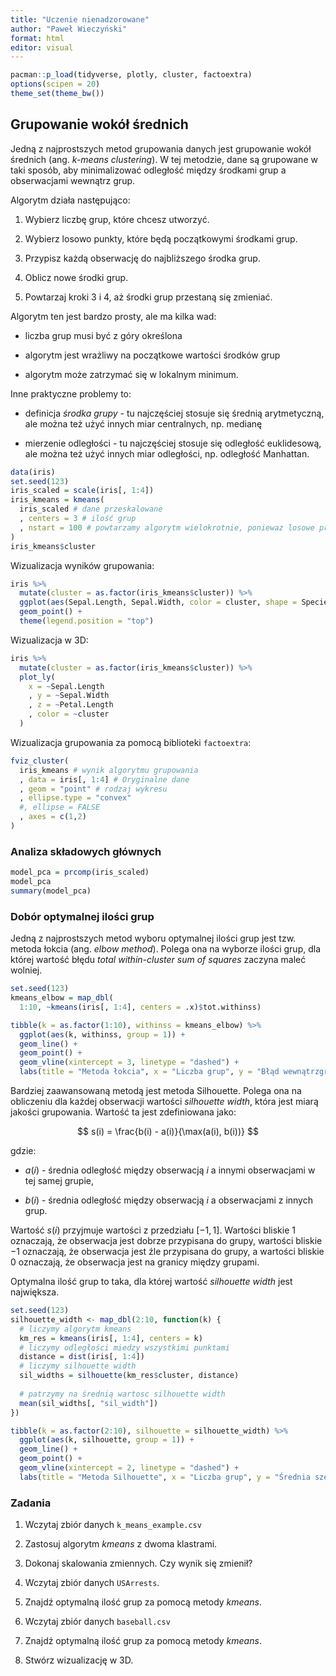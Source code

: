 ```yaml
---
title: "Uczenie nienadzorowane"
author: "Paweł Wieczyński"
format: html
editor: visual
---
```


```r
pacman::p_load(tidyverse, plotly, cluster, factoextra)
options(scipen = 20)
theme_set(theme_bw())
```

## Grupowanie wokół średnich

Jedną z najprostszych metod grupowania danych jest grupowanie wokół średnich (ang. *k-means clustering*). W tej metodzie, dane są grupowane w taki sposób, aby minimalizować odległość między środkami grup a obserwacjami wewnątrz grup.

Algorytm działa następująco:

1.  Wybierz liczbę grup, które chcesz utworzyć.

2.  Wybierz losowo punkty, które będą początkowymi środkami grup.

3.  Przypisz każdą obserwację do najbliższego środka grup.

4.  Oblicz nowe środki grup.

5.  Powtarzaj kroki 3 i 4, aż środki grup przestaną się zmieniać.

Algorytm ten jest bardzo prosty, ale ma kilka wad:

-   liczba grup musi być z góry określona

-   algorytm jest wrażliwy na początkowe wartości środków grup

-   algorytm może zatrzymać się w lokalnym minimum.

Inne praktyczne problemy to:

-   definicja *środka grupy* - tu najczęściej stosuje się średnią arytmetyczną, ale można też użyć innych miar centralnych, np. medianę

-   mierzenie odległości - tu najczęściej stosuje się odległość euklidesową, ale można też użyć innych miar odległości, np. odległość Manhattan.

```r
data(iris)
set.seed(123)
iris_scaled = scale(iris[, 1:4])
iris_kmeans = kmeans(
  iris_scaled # dane przeskalowane
  , centers = 3 # ilość grup
  , nstart = 100 # powtarzamy algorytm wielokrotnie, poniewaz losowe przypisanie grup początkowych moze prowadzic do suboptymalnego rozwiązania
)
iris_kmeans$cluster
```

Wizualizacja wyników grupowania:

```r
iris %>%
  mutate(cluster = as.factor(iris_kmeans$cluster)) %>%
  ggplot(aes(Sepal.Length, Sepal.Width, color = cluster, shape = Species)) +
  geom_point() +
  theme(legend.position = "top")
```

Wizualizacja w 3D:

```r
iris %>%
  mutate(cluster = as.factor(iris_kmeans$cluster)) %>%
  plot_ly(
    x = ~Sepal.Length
    , y = ~Sepal.Width
    , z = ~Petal.Length
    , color = ~cluster
  )
```

Wizualizacja grupowania za pomocą biblioteki `factoextra`:

```r
fviz_cluster(
  iris_kmeans # wynik algorytmu grupowania
  , data = iris[, 1:4] # Oryginalne dane
  , geom = "point" # rodzaj wykresu
  , ellipse.type = "convex"
  #, ellipse = FALSE
  , axes = c(1,2)
)
```

### Analiza składowych głównych

```r
model_pca = prcomp(iris_scaled)
model_pca
summary(model_pca)
```

### Dobór optymalnej ilości grup

Jedną z najprostszych metod wyboru optymalnej ilości grup jest tzw. metoda łokcia (ang. *elbow method*). Polega ona na wyborze ilości grup, dla której wartość błędu *total within-cluster sum of squares* zaczyna maleć wolniej.

```r
set.seed(123)
kmeans_elbow = map_dbl(
  1:10, ~kmeans(iris[, 1:4], centers = .x)$tot.withinss)

tibble(k = as.factor(1:10), withinss = kmeans_elbow) %>%
  ggplot(aes(k, withinss, group = 1)) +
  geom_line() +
  geom_point() +
  geom_vline(xintercept = 3, linetype = "dashed") +
  labs(title = "Metoda łokcia", x = "Liczba grup", y = "Błąd wewnątrzgrupowy")

```

Bardziej zaawansowaną metodą jest metoda Silhouette. Polega ona na obliczeniu dla każdej obserwacji wartości *silhouette width*, która jest miarą jakości grupowania. Wartość ta jest zdefiniowana jako:

$$ s(i) = \frac{b(i) - a(i)}{\max(a(i), b(i))} $$

gdzie:

-   $a(i)$ - średnia odległość między obserwacją $i$ a innymi obserwacjami w tej samej grupie,

-   $b(i)$ - średnia odległość między obserwacją $i$ a obserwacjami z innych grup.

Wartość $s(i)$ przyjmuje wartości z przedziału $[-1, 1]$. Wartości bliskie $1$ oznaczają, że obserwacja jest dobrze przypisana do grupy, wartości bliskie $-1$ oznaczają, że obserwacja jest źle przypisana do grupy, a wartości bliskie $0$ oznaczają, że obserwacja jest na granicy między grupami.

Optymalna ilość grup to taka, dla której wartość *silhouette width* jest największa.

```r
set.seed(123)
silhouette_width <- map_dbl(2:10, function(k) {
  # liczymy algorytm kmeans
  km_res = kmeans(iris[, 1:4], centers = k)
  # liczymy odległości miedzy wszystkimi punktami
  distance = dist(iris[, 1:4])
  # liczymy silhouette width
  sil_widths = silhouette(km_res$cluster, distance)
  
  # patrzymy na średnią wartosc silhouette width
  mean(sil_widths[, "sil_width"])
})

tibble(k = as.factor(2:10), silhouette = silhouette_width) %>%
  ggplot(aes(k, silhouette, group = 1)) +
  geom_line() +
  geom_point() +
  geom_vline(xintercept = 2, linetype = "dashed") +
  labs(title = "Metoda Silhouette", x = "Liczba grup", y = "Średnia szerokość Silhouette")
```

### Zadania

1.  Wczytaj zbiór danych `k_means_example.csv`

2.  Zastosuj algorytm *kmeans* z dwoma klastrami.

3.  Dokonaj skalowania zmiennych. Czy wynik się zmienił?

4.  Wczytaj zbiór danych `USArrests`.

5.  Znajdź optymalną ilość grup za pomocą metody *kmeans*.

6.  Wczytaj zbiór danych `baseball.csv`

7.  Znajdź optymalną ilość grup za pomocą metody *kmeans*.

8.  Stwórz wizualizację w 3D.

